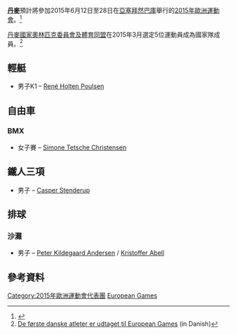 {{Infobox country at games
| games        = 2015年歐洲運動會
| NOC          = DEN
| NOCname      = [[丹麥國家奧林匹克委員會及體育同盟|丹麥國家奧林匹克委員會及體育同盟]]
| competitors  = 5
| sports       = 4
| flagbearer   = 
| officials    = 
| location     = [[亞塞拜然|亞塞拜然]][[巴庫|巴庫]]
| start_date   = 2015年6月12日
| end_date     = 28日
| gold         = 
| silver       = 
| bronze       = 
| rank         = 
| app0         = auto
| website      = {{URL|www.dif.dk}}
}}

'''[[丹麥|丹麥]]'''預計將參加2015年6月12日至28日在[[亞塞拜然|亞塞拜然]][[巴庫|巴庫]]舉行的[[2015年歐洲運動會|2015年歐洲運動會]]。<ref>{{Cite web |url=http://www.baku2015.com/en/european-games/participants.aspx |title=Baku 2015 Participants |accessdate=2015-03-12 |archive-date=2014-03-28 |archive-url=https://web.archive.org/web/20140328060705/http://www.baku2015.com/en/european-games/participants.aspx |dead-url=yes }}</ref>

[[丹麥國家奧林匹克委員會及體育同盟|丹麥國家奧林匹克委員會及體育同盟]]在2015年3月選定5位運動員成為國家隊成員。<ref>[http://www.dif.dk/da/nyt/dif-nyheder/2015/marts/20150304_eg_100dage De første danske atleter er udtaget til European Games] {{Wayback|url=http://www.dif.dk/da/nyt/dif-nyheder/2015/marts/20150304_eg_100dage |date=20150402095421 }} (in Danish)</ref>

==輕艇==
{{main|2015年歐洲運動會輕艇競速比賽}}

* 男子K1 – [[René_Holten_Poulsen|René Holten Poulsen]]

==自由車==
{{main|2015年歐洲運動會自由車比賽}}

===BMX===
* 女子賽 – [[Simone_Tetsche_Christensen|Simone Tetsche Christensen]]

==鐵人三項==
{{main|2015年歐洲運動會鐵人三項比賽}}

*男子 – [[Casper_Stenderup|Casper Stenderup]]

==排球==
{{main|2015年歐洲運動會排球比賽}}

===沙灘===
* 男子 – [[Peter_Kildegaard_Andersen|Peter Kildegaard Andersen]] / [[Kristoffer_Abell|Kristoffer Abell]]

==參考資料==
{{Reflist}}
{{Europe-sport-stub}}
{{Nations at the 2015 European Games}}
{{DEFAULTSORT:Denmark At The 2015 European Games}}
[[Category:2015年歐洲運動會代表團|Category:2015年歐洲運動會代表團]]
[[Category:2015年丹麥體育|European Games]]